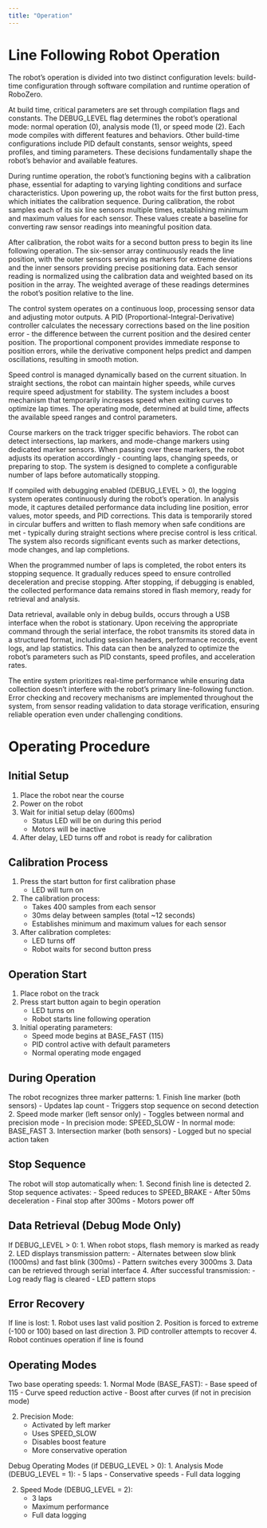 ```yaml
---
title: "Operation"
---
```

# Line Following Robot Operation

The robot's operation is divided into two distinct configuration levels: build-time configuration through software compilation and runtime operation of RoboZero.

At build time, critical parameters are set through compilation flags and constants. The DEBUG_LEVEL flag determines the robot's operational mode: normal operation (0), analysis mode (1), or speed mode (2). Each mode compiles with different features and behaviors. Other build-time configurations include PID default constants, sensor weights, speed profiles, and timing parameters. These decisions fundamentally shape the robot's behavior and available features.

During runtime operation, the robot's functioning begins with a calibration phase, essential for adapting to varying lighting conditions and surface characteristics. Upon powering up, the robot waits for the first button press, which initiates the calibration sequence. During calibration, the robot samples each of its six line sensors multiple times, establishing minimum and maximum values for each sensor. These values create a baseline for converting raw sensor readings into meaningful position data.

After calibration, the robot waits for a second button press to begin its line following operation. The six-sensor array continuously reads the line position, with the outer sensors serving as markers for extreme deviations and the inner sensors providing precise positioning data. Each sensor reading is normalized using the calibration data and weighted based on its position in the array. The weighted average of these readings determines the robot's position relative to the line.

The control system operates on a continuous loop, processing sensor data and adjusting motor outputs. A PID (Proportional-Integral-Derivative) controller calculates the necessary corrections based on the line position error - the difference between the current position and the desired center position. The proportional component provides immediate response to position errors, while the derivative component helps predict and dampen oscillations, resulting in smooth motion.

Speed control is managed dynamically based on the current situation. In straight sections, the robot can maintain higher speeds, while curves require speed adjustment for stability. The system includes a boost mechanism that temporarily increases speed when exiting curves to optimize lap times. The operating mode, determined at build time, affects the available speed ranges and control parameters.

Course markers on the track trigger specific behaviors. The robot can detect intersections, lap markers, and mode-change markers using dedicated marker sensors. When passing over these markers, the robot adjusts its operation accordingly - counting laps, changing speeds, or preparing to stop. The system is designed to complete a configurable number of laps before automatically stopping.

If compiled with debugging enabled (DEBUG_LEVEL > 0), the logging system operates continuously during the robot's operation. In analysis mode, it captures detailed performance data including line position, error values, motor speeds, and PID corrections. This data is temporarily stored in circular buffers and written to flash memory when safe conditions are met - typically during straight sections where precise control is less critical. The system also records significant events such as marker detections, mode changes, and lap completions.

When the programmed number of laps is completed, the robot enters its stopping sequence. It gradually reduces speed to ensure controlled deceleration and precise stopping. After stopping, if debugging is enabled, the collected performance data remains stored in flash memory, ready for retrieval and analysis.

Data retrieval, available only in debug builds, occurs through a USB interface when the robot is stationary. Upon receiving the appropriate command through the serial interface, the robot transmits its stored data in a structured format, including session headers, performance records, event logs, and lap statistics. This data can then be analyzed to optimize the robot's parameters such as PID constants, speed profiles, and acceleration rates.

The entire system prioritizes real-time performance while ensuring data collection doesn't interfere with the robot's primary line-following function. Error checking and recovery mechanisms are implemented throughout the system, from sensor reading validation to data storage verification, ensuring reliable operation even under challenging conditions.

# Operating Procedure

## Initial Setup

1. Place the robot near the course
2. Power on the robot
3. Wait for initial setup delay (600ms)
   - Status LED will be on during this period
   - Motors will be inactive
4. After delay, LED turns off and robot is ready for calibration

## Calibration Process

1. Press the start button for first calibration phase
   - LED will turn on
2. The calibration process:
   - Takes 400 samples from each sensor
   - 30ms delay between samples (total ~12 seconds)
   - Establishes minimum and maximum values for each sensor
3. After calibration completes:
   - LED turns off
   - Robot waits for second button press

## Operation Start

1. Place robot on the track
2. Press start button again to begin operation
   - LED turns on
   - Robot starts line following operation
3. Initial operating parameters:
   - Speed mode begins at BASE_FAST (115)
   - PID control active with default parameters
   - Normal operating mode engaged

## During Operation

The robot recognizes three marker patterns:
1. Finish line marker (both sensors)
   - Updates lap count
   - Triggers stop sequence on second detection
2. Speed mode marker (left sensor only)
   - Toggles between normal and precision mode
   - In precision mode: SPEED_SLOW
   - In normal mode: BASE_FAST
3. Intersection marker (both sensors)
   - Logged but no special action taken

## Stop Sequence

The robot will stop automatically when:
1. Second finish line is detected
2. Stop sequence activates:
   - Speed reduces to SPEED_BRAKE
   - After 50ms deceleration
   - Final stop after 300ms
   - Motors power off

## Data Retrieval (Debug Mode Only)

If DEBUG_LEVEL > 0:
1. When robot stops, flash memory is marked as ready
2. LED displays transmission pattern:
   - Alternates between slow blink (1000ms) and fast blink (300ms)
   - Pattern switches every 3000ms
3. Data can be retrieved through serial interface
4. After successful transmission:
   - Log ready flag is cleared
   - LED pattern stops

## Error Recovery

If line is lost:
1. Robot uses last valid position
2. Position is forced to extreme (-100 or 100) based on last direction
3. PID controller attempts to recover
4. Robot continues operation if line is found

## Operating Modes

Two base operating speeds:
1. Normal Mode (BASE_FAST):
   - Base speed of 115
   - Curve speed reduction active
   - Boost after curves (if not in precision mode)

2. Precision Mode:
   - Activated by left marker
   - Uses SPEED_SLOW
   - Disables boost feature
   - More conservative operation

Debug Operating Modes (if DEBUG_LEVEL > 0):
1. Analysis Mode (DEBUG_LEVEL = 1):
   - 5 laps
   - Conservative speeds
   - Full data logging

2. Speed Mode (DEBUG_LEVEL = 2):
   - 3 laps
   - Maximum performance
   - Full data logging